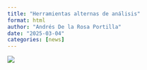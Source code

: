 ```yaml
---
title: "Herramientas alternas de análisis"
format: html
author: "Andrés De la Rosa Portilla"
date: "2025-03-04"
categories: [news]
---
```


![](images/NDVI.png){fig-align="center"}
